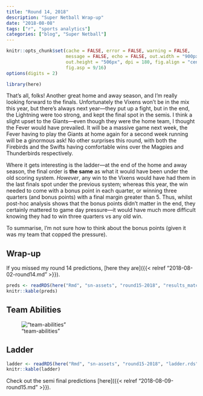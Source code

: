```yaml
---
title: "Round 14, 2018"
description: "Super Netball Wrap-up"
date: "2018-08-08"
tags: ["r", "sports analytics"]
categories: ["blog", "Super Netball"]
---
```


<!-- Time-stamp: <2018-08-10 16:28:43 (slane)> -->

```r
knitr::opts_chunk$set(cache = FALSE, error = FALSE, warning = FALSE,
                      message = FALSE, echo = FALSE, out.width = "900px",
                      out.height = "506px", dpi = 180, fig.align = "center",
                      fig.asp = 9/16)
options(digits = 2)

```

```r
library(here)

```

That's all, folks! Another great home and away season, and I'm really looking forward to the finals. Unfortunately the Vixens won't be in the mix this year, but there's always next year---they put up a fight, but in the end, the Lightning were too strong, and kept the final spot in the semis. I think a slight upset to the Giants---even though they were the home team, I thought the Fever would have prevailed. It will be a massive game next week, the Fever having to play the Giants at home again for a second week running will be a ginormous ask! No other surprises this round, with both the Firebirds and the Swifts having comfortable wins over the Magpies and Thunderbirds respectively.

Where it gets interesting is the ladder---at the end of the home and away season, the final order is **the same** as what it would have been under the old scoring system. *However*, any win to the Vixens would have had them in the last finals spot under the previous system; whereas this year, the win needed to come with a bonus point in each quarter, or winning three quarters (and bonus points) with a final margin greater than 5. Thus, whilst post-hoc analysis shows that the bonus points didn't matter in the end, they certainly mattered to game day pressure---it would have much more difficult knowing they had to win three quarters vs any old win.

To summarise, I'm not sure how to think about the bonus points (given it was my team that copped the pressure).

## Wrap-up

If you missed my round 14 predictions, [here they are]({{< relref "2018-08-02-round14.md" >}}).

```r
preds <- readRDS(here("Rmd", "sn-assets", "round15-2018", "results_match.rds"))
knitr::kable(preds)

```

## Team Abilities

!["team-abilities"](sn-assets/round15-2018/abilities.png)

## Ladder

```r
ladder <- readRDS(here("Rmd", "sn-assets", "round15-2018", "ladder.rds"))
knitr::kable(ladder)

```

Check out the semi final predictions [here]({{< relref "2018-08-09-round15.md" >}}).
